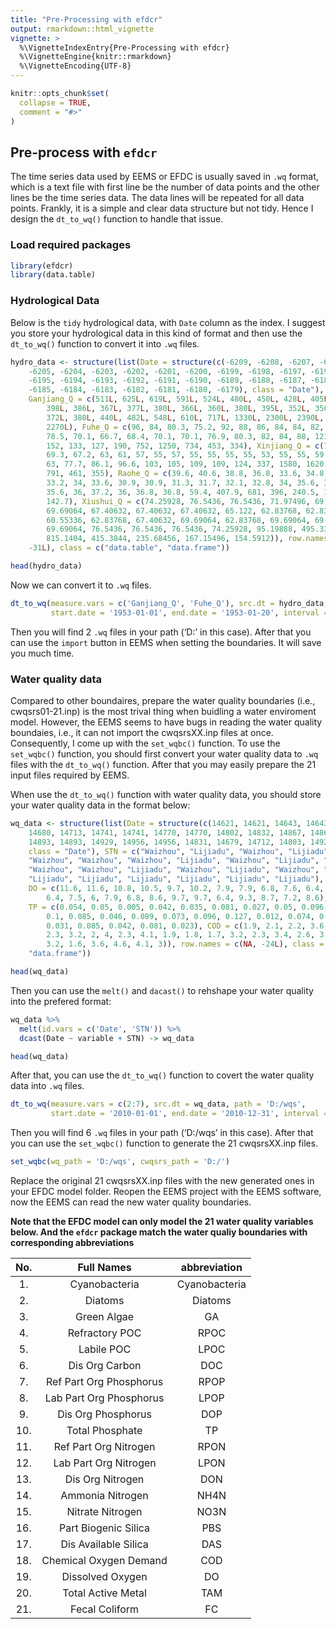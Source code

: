 ```yaml
---
title: "Pre-Processing with efdcr"
output: rmarkdown::html_vignette
vignette: >
  %\VignetteIndexEntry{Pre-Processing with efdcr}
  %\VignetteEngine{knitr::rmarkdown}
  %\VignetteEncoding{UTF-8}
---
```


```r
knitr::opts_chunk$set(
  collapse = TRUE,
  comment = "#>"
)
```

## Pre-process with `efdcr`
The time series data used by EEMS or EFDC is usually saved in `.wq` format, which is a text file with first line be the number of data points and the other lines be the time series data. The data lines will be repeated for all data points. Frankly, it is a simple and clear data structure but not tidy. Hence I design the `dt_to_wq()` function to handle that issue. 

### Load required packages

```r
library(efdcr)
library(data.table)
```

### Hydrological Data

Below is the `tidy` hydrological data, with `Date` column as the index. I suggest you store your hydrological data in this kind of format and then use the `dt_to_wq()` function to convert it into `.wq` files.

```r
hydro_data <- structure(list(Date = structure(c(-6209, -6208, -6207, -6206, 
    -6205, -6204, -6203, -6202, -6201, -6200, -6199, -6198, -6197, -6196, 
    -6195, -6194, -6193, -6192, -6191, -6190, -6189, -6188, -6187, -6186, 
    -6185, -6184, -6183, -6182, -6181, -6180, -6179), class = "Date"), 
    Ganjiang_Q = c(511L, 625L, 619L, 591L, 524L, 480L, 450L, 428L, 405L, 
        398L, 386L, 367L, 377L, 380L, 366L, 360L, 380L, 395L, 352L, 350L, 
        372L, 380L, 440L, 482L, 548L, 610L, 717L, 1330L, 2300L, 2390L, 
        2270L), Fuhe_Q = c(96, 84, 80.3, 75.2, 92, 88, 86, 84, 84, 82, 
        78.5, 70.1, 66.7, 68.4, 70.1, 70.1, 76.9, 80.3, 82, 84, 88, 121, 
        152, 133, 127, 190, 752, 1250, 734, 453, 334), Xinjiang_Q = c(75.6, 
        69.3, 67.2, 63, 61, 57, 55, 57, 55, 55, 55, 55, 53, 55, 55, 59, 
        63, 77.7, 86.1, 96.6, 103, 105, 109, 109, 124, 337, 1580, 1620, 
        791, 461, 355), Raohe_Q = c(39.6, 40.6, 38.8, 36.8, 33.6, 34.8, 
        33.2, 34, 33.6, 30.9, 30.9, 31.3, 31.7, 32.1, 32.8, 34, 35.6, 35.6, 
        35.6, 36, 37.2, 36, 36.8, 36.8, 59.4, 407.9, 681, 396, 240.5, 173.8, 
        142.7), Xiushui_Q = c(74.25928, 76.5436, 76.5436, 71.97496, 69.69064, 
        69.69064, 67.40632, 67.40632, 67.40632, 65.122, 62.83768, 62.83768, 
        60.55336, 62.83768, 67.40632, 69.69064, 62.83768, 69.69064, 69.69064, 
        69.69064, 76.5436, 76.5436, 76.5436, 74.25928, 95.19888, 495.3356, 
        815.1404, 415.3844, 235.68456, 167.15496, 154.5912)), row.names = c(NA, 
    -31L), class = c("data.table", "data.frame"))
```
```r
head(hydro_data)
```

Now we can convert it to `.wq` files.

```r
dt_to_wq(measure.vars = c('Ganjiang_Q', 'Fuhe_Q'), src.dt = hydro_data, path = 'D:', 
         start.date = '1953-01-01', end.date = '1953-01-20', interval = '1 day')
```

Then you will find 2 `.wq` files in your path ('D:' in this case). After that you can use the `import` button in EEMS when setting the boundaries. It will save you much time.

### Water quality data

Compared to other boundaires, prepare the water quality boundaries (i.e., cwqsrs01-21.inp) is the most trival thing when buidling a water enviroment model.
However, the EEMS seems to have bugs in reading the water quality boundaies, i.e., it can not import the cwqsrsXX.inp files at once. Consequently, I come up with the `set_wqbc()` function. 
To use the `set_wqbc()` function, you should first convert your water quality data to `.wq` files with the `dt_to_wq()` function. After that you may easily prepare the 21 input files required by EEMS.

When use the `dt_to_wq()` function with water quality data, you should store your water quality data in the format below:

```r
wq_data <- structure(list(Date = structure(c(14621, 14621, 14643, 14643, 
    14680, 14713, 14741, 14741, 14770, 14770, 14802, 14832, 14867, 14867, 
    14893, 14893, 14929, 14956, 14956, 14831, 14679, 14712, 14803, 14928), 
    class = "Date"), STN = c("Waizhou", "Lijiadu", "Waizhou", "Lijiadu", 
    "Waizhou", "Waizhou", "Waizhou", "Lijiadu", "Waizhou", "Lijiadu", "Waizhou", 
    "Waizhou", "Waizhou", "Lijiadu", "Waizhou", "Lijiadu", "Waizhou", "Waizhou", 
    "Lijiadu", "Lijiadu", "Lijiadu", "Lijiadu", "Lijiadu", "Lijiadu"), 
    DO = c(11.6, 11.6, 10.8, 10.5, 9.7, 10.2, 7.9, 7.9, 6.8, 7.6, 6.4, 
        6.4, 7.5, 6, 7.9, 6.8, 8.6, 9.7, 9.7, 6.4, 9.3, 8.7, 7.2, 8.6), 
    TP = c(0.054, 0.05, 0.005, 0.042, 0.035, 0.081, 0.027, 0.05, 0.096, 
        0.1, 0.085, 0.046, 0.089, 0.073, 0.096, 0.127, 0.012, 0.074, 0.066, 
        0.031, 0.085, 0.042, 0.081, 0.023), COD = c(1.9, 2.1, 2.2, 3.6, 
        2.3, 3.2, 2, 4, 2.3, 4.1, 1.9, 1.8, 1.7, 3.2, 2.3, 3.4, 2.6, 3.5, 
        3.2, 1.6, 3.6, 4.6, 4.1, 3)), row.names = c(NA, -24L), class = c("data.table", 
    "data.frame"))
```

```r
head(wq_data)
```

Then you can use the `melt()` and `dacast()` to rehshape your water quality into the prefered format:

```r
wq_data %>% 
  melt(id.vars = c('Date', 'STN')) %>%
  dcast(Date ~ variable + STN) -> wq_data
```

```r
head(wq_data)
```

After that, you can use the `dt_to_wq()` function to covert the water quality data into `.wq` files.

```r
dt_to_wq(measure.vars = c(2:7), src.dt = wq_data, path = 'D:/wqs', 
         start.date = '2010-01-01', end.date = '2010-12-31', interval = '1 day')
```

Then you will find 6 `.wq` files in your path ('D:/wqs' in this case). After that you can use the `set_wqbc()` function to generate the 21 cwqsrsXX.inp files.

```r
set_wqbc(wq_path = 'D:/wqs', cwqsrs_path = 'D:/')
```

Replace the original 21 cwqsrsXX.inp files with the new generated ones in your EFDC model folder. Reopen the EEMS project with the EEMS software, now the EEMS can read the new water quality boundaries.

**Note that the EFDC model can only model the 21 water quality variables below. And the `efdcr` package match the water qualiy boundaries with corresponding abbreviations**

| No. | Full Names | abbreviation |
| :----: | :----: | :----: |
|1.|Cyanobacteria |Cyanobacteria|
|2.|Diatoms |Diatoms|
|3.|Green Algae |GA|
|4.|Refractory POC |RPOC|
|5.|Labile POC |LPOC|
|6.|Dis Org Carbon |DOC|
|7.|Ref Part Org Phosphorus |RPOP|
|8.|Lab Part Org Phosphorus |LPOP|
|9.|Dis Org Phosphorus |DOP|
|10.|Total Phosphate |TP|
|11.|Ref Part Org Nitrogen |RPON|
|12.|Lab Part Org Nitrogen |LPON|
|13.|Dis Org Nitrogen |DON|
|14.|Ammonia Nitrogen |NH4N|
|15.|Nitrate Nitrogen |NO3N|
|16.|Part Biogenic Silica |PBS|
|17.|Dis Available Silica |DAS|
|18.|Chemical Oxygen Demand |COD|
|19.|Dissolved Oxygen |DO|
|20.|Total Active Metal |TAM|
|21.|Fecal Coliform |FC|



